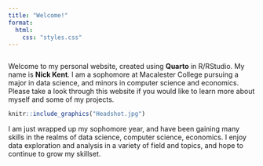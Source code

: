 ```yaml
---
title: "Welcome!"
format: 
  html:
    css: "styles.css"
---
```


::: {.intro style="float:right"}
Welcome to my personal website, created using **Quarto** in R/RStudio. My name is **Nick Kent**. I am a sophomore at Macalester College pursuing a major in data science, and minors in computer science and economics. Please take a look through this website if you would like to learn more about myself and some of my projects.

```r
knitr::include_graphics("Headshot.jpg")
```

I am just wrapped up my sophomore year, and have been gaining many skills in the realms of data science, computer science, economics. I enjoy data exploration and analysis in a variety of field and topics, and hope to continue to grow my skillset.
:::
